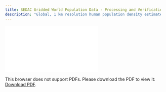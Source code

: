 ```yaml
---
title: SEDAC Gridded World Population Data - Processing and Verification Report
description: "Global, 1 km resolution human population density estimates based on national censuses and population registers, version 4.11"
---
```

<object data="./reports/sedac-popdensity-yeargrid5yr-v4.11_Processing and Verification Report" type="application/pdf" width="1024px" height="1000px">
    <embed src="./reports/sedac-popdensity-yeargrid5yr-v4.11_Processing and Verification Report.pdf">
        <p>This browser does not support PDFs. Please download the PDF to view it: <a href="./reports/casagfed-carbonflux-monthgrid-v3_Processing and Verification Report.pdf">Download PDF</a>.</p>
    </embed>
</object>